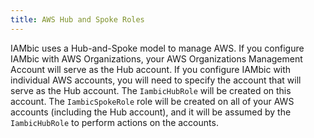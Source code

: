 ```yaml
---
title: AWS Hub and Spoke Roles
---
```


IAMbic uses a Hub-and-Spoke model to manage AWS. If you configure IAMbic with AWS Organizations,
your AWS Organizations Management Account will serve as the Hub account.
If you configure IAMbic with individual AWS accounts, you will need to specify the account that will
serve as the Hub account. The `IambicHubRole` will be created on this account. The `IambicSpokeRole` role will be created
on all of your AWS accounts (including the Hub account), and it will be assumed by the `IambicHubRole` to perform actions on the accounts.